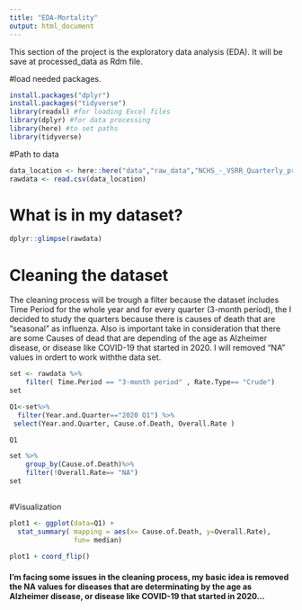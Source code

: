 ```yaml
---
title: "EDA-Mortality"
output: html_document
---
```

This section of the project is the exploratory data analysis (EDA). It will be save at processed_data as Rdm file. 

#load needed packages.
```r
install.packages("dplyr")
install.packages("tidyverse")
library(readxl) #for loading Excel files
library(dplyr) #for data processing
library(here) #to set paths
library(tidyverse)
```
#Path to data
```r
data_location <- here::here("data","raw_data","NCHS_-_VSRR_Quarterly_provisional_estimates_for_selected_indicators_of_mortality.csv")
rawdata <- read.csv(data_location)
```
# What is in my dataset?
```r
dplyr::glimpse(rawdata)
```
# Cleaning the dataset
The cleaning process will be trough a filter because the dataset includes Time Period for the whole year and for every quarter (3-month period), the I decided to study the quarters because there is causes of death that are "seasonal" as influenza.
Also is important take in consideration that there are some Causes of dead that are depending of the age as Alzheimer disease, or disease like COVID-19 that started in 2020. I will removed "NA" values in ordert to work withthe data set. 
```r
set <- rawdata %>%
    filter( Time.Period == "3-month period" , Rate.Type== "Crude")
set

Q1<-set%>%
  filter(Year.and.Quarter=="2020 Q1") %>%
 select(Year.and.Quarter, Cause.of.Death, Overall.Rate )

Q1
```

```r

set %>%
    group_by(Cause.of.Death)%>%
    filter(!Overall.Rate== "NA")
set
    
```
#Visualization
```r
plot1 <- ggplot(data=Q1) +
  stat_summary( mapping = aes(x= Cause.of.Death, y=Overall.Rate), 
                fun= median)
            
plot1 + coord_flip()
```
#### I'm facing some issues in the cleaning process, my basic idea is removed the NA values for diseases that are determinating by the age as Alzheimer disease, or disease like COVID-19 that started in 2020...
 
